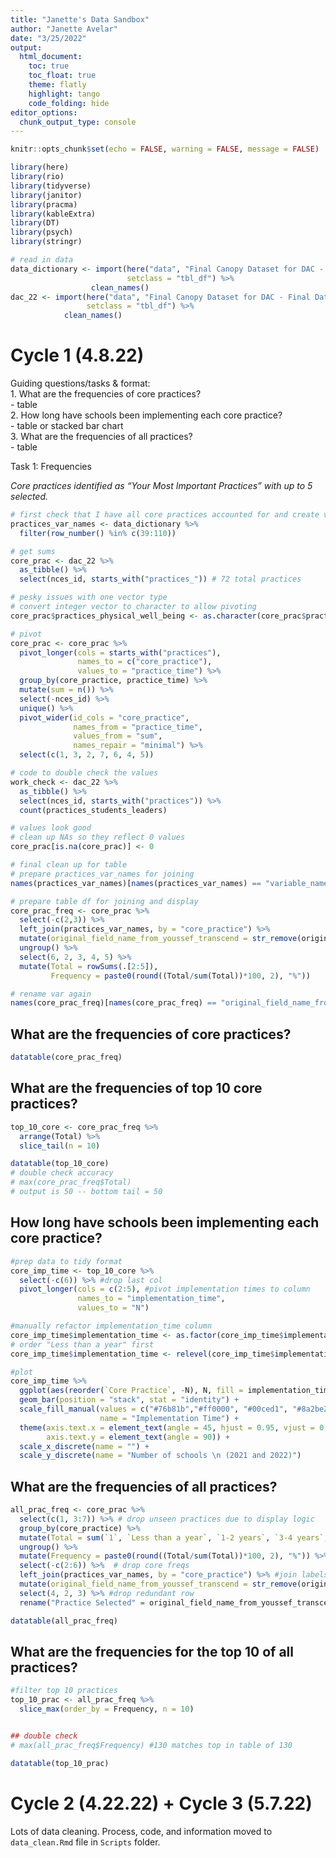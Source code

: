 ```yaml
---
title: "Janette's Data Sandbox"
author: "Janette Avelar"
date: "3/25/2022"
output: 
  html_document:
    toc: true
    toc_float: true
    theme: flatly
    highlight: tango
    code_folding: hide
editor_options: 
  chunk_output_type: console
---
```


```r
knitr::opts_chunk$set(echo = FALSE, warning = FALSE, message = FALSE)
```

```r
library(here)
library(rio)
library(tidyverse)
library(janitor)
library(pracma)
library(kableExtra)
library(DT)
library(psych)
library(stringr)
```

```r
# read in data
data_dictionary <- import(here("data", "Final Canopy Dataset for DAC - Data dictionary.csv"), 
                          setclass = "tbl_df") %>% 
                  clean_names()
dac_22 <- import(here("data", "Final Canopy Dataset for DAC - Final Data 3_22.csv"),
                 setclass = "tbl_df") %>% 
            clean_names()
```
   
# Cycle 1 (4.8.22)

Guiding questions/tasks & format:  
1. What are the frequencies of core practices?  
   - table  
2. How long have schools been implementing each core practice?  
   - table or stacked bar chart  
3. What are the frequencies of all practices?  
   - table  
   
Task 1: Frequencies

*Core practices identified as "Your Most Important Practices" with up to 5 selected.*

```r
# first check that I have all core practices accounted for and create variable name df
practices_var_names <- data_dictionary %>% 
  filter(row_number() %in% c(39:110))

# get sums
core_prac <- dac_22 %>% 
  as_tibble() %>% 
  select(nces_id, starts_with("practices_")) # 72 total practices

# pesky issues with one vector type
# convert integer vector to character to allow pivoting
core_prac$practices_physical_well_being <- as.character(core_prac$practices_physical_well_being)

# pivot 
core_prac <- core_prac %>% 
  pivot_longer(cols = starts_with("practices"),
               names_to = c("core_practice"),
               values_to = "practice_time") %>% 
  group_by(core_practice, practice_time) %>% 
  mutate(sum = n()) %>% 
  select(-nces_id) %>% 
  unique() %>% 
  pivot_wider(id_cols = "core_practice",
              names_from = "practice_time",
              values_from = "sum",
              names_repair = "minimal") %>% 
  select(c(1, 3, 2, 7, 6, 4, 5))

# code to double check the values
work_check <- dac_22 %>% 
  as_tibble() %>% 
  select(nces_id, starts_with("practices")) %>% 
  count(practices_students_leaders)

# values look good
# clean up NAs so they reflect 0 values
core_prac[is.na(core_prac)] <- 0

# final clean up for table
# prepare practices_var_names for joining
names(practices_var_names)[names(practices_var_names) == "variable_name"] <- "core_practice"

# prepare table df for joining and display
core_prac_freq <- core_prac %>% 
  select(-c(2,3)) %>% 
  left_join(practices_var_names, by = "core_practice") %>% 
  mutate(original_field_name_from_youssef_transcend = str_remove(original_field_name_from_youssef_transcend, "^practices_")) %>% 
  ungroup() %>% 
  select(6, 2, 3, 4, 5) %>%
  mutate(Total = rowSums(.[2:5]),
         Frequency = paste0(round((Total/sum(Total))*100, 2), "%"))

# rename var again
names(core_prac_freq)[names(core_prac_freq) == "original_field_name_from_youssef_transcend"] <- "Core Practice"
```

## What are the frequencies of core practices?

```r
datatable(core_prac_freq)
```

## What are the frequencies of top 10 core practices?

```r
top_10_core <- core_prac_freq %>% 
  arrange(Total) %>%
  slice_tail(n = 10)

datatable(top_10_core)
# double check accuracy
# max(core_prac_freq$Total)
# output is 50 -- bottom tail = 50
```

## How long have schools been implementing each core practice?

```r
#prep data to tidy format
core_imp_time <- top_10_core %>% 
  select(-c(6)) %>% #drop last col
  pivot_longer(cols = c(2:5), #pivot implementation times to column
               names_to = "implementation_time",
               values_to = "N")

#manually refactor implementation_time column
core_imp_time$implementation_time <- as.factor(core_imp_time$implementation_time)
# order "Less than a year" first
core_imp_time$implementation_time <- relevel(core_imp_time$implementation_time, ref = "Less than a year")

#plot
core_imp_time %>% 
  ggplot(aes(reorder(`Core Practice`, -N), N, fill = implementation_time)) +
  geom_bar(position = "stack", stat = "identity") +
  scale_fill_manual(values = c("#76b81b","#ff0000", "#00ced1", "#8a2be2"),
                    name = "Implementation Time") +
  theme(axis.text.x = element_text(angle = 45, hjust = 0.95, vjust = 0.95),
        axis.text.y = element_text(angle = 90)) +
  scale_x_discrete(name = "") +
  scale_y_discrete(name = "Number of schools \n (2021 and 2022)")
```

## What are the frequencies of all practices?

```r
all_prac_freq <- core_prac %>% 
  select(c(1, 3:7)) %>% # drop unseen practices due to display logic 
  group_by(core_practice) %>% 
  mutate(Total = sum(`1`, `Less than a year`, `1-2 years`, `3-4 years`, `5+ years`)) %>% # core + chosen practice
  ungroup() %>% 
  mutate(Frequency = paste0(round((Total/sum(Total))*100, 2), "%")) %>% #calculate freq
  select(-c(2:6)) %>%  # drop core freqs
  left_join(practices_var_names, by = "core_practice") %>% #join labels
  mutate(original_field_name_from_youssef_transcend = str_remove(original_field_name_from_youssef_transcend, "^practices_")) %>% #drop naming convention for clarity in table
  select(4, 2, 3) %>% #drop redundant row
  rename("Practice Selected" = original_field_name_from_youssef_transcend) #rename col 1
```

```r
datatable(all_prac_freq)
```

## What are the frequencies for the top 10 of all practices?

```r
#filter top 10 practices
top_10_prac <- all_prac_freq %>% 
  slice_max(order_by = Frequency, n = 10)


## double check
# max(all_prac_freq$Frequency) #130 matches top in table of 130
```

```r
datatable(top_10_prac)
```

# Cycle 2 (4.22.22) + Cycle 3 (5.7.22)

Lots of data cleaning. Process, code, and information moved to `data_clean.Rmd` file in `Scripts` folder.

